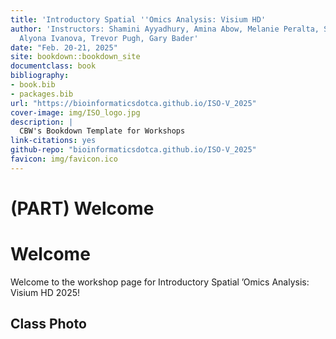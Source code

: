 ```yaml
--- 
title: 'Introductory Spatial ''Omics Analysis: Visium HD'
author: 'Instructors: Shamini Ayyadhury, Amina Abow, Melanie Peralta, Savannah Kipatrick,
  Alyona Ivanova, Trevor Pugh, Gary Bader'
date: "Feb. 20-21, 2025"
site: bookdown::bookdown_site
documentclass: book
bibliography:
- book.bib
- packages.bib
url: "https://bioinformaticsdotca.github.io/ISO-V_2025"
cover-image: img/ISO_logo.jpg
description: |
  CBW's Bookdown Template for Workshops
link-citations: yes
github-repo: "bioinformaticsdotca.github.io/ISO-V_2025"
favicon: img/favicon.ico
---
```


# (PART) Welcome {-}

# Welcome

Welcome to the workshop page for Introductory Spatial 'Omics Analysis: Visium HD 2025!

## Class Photo


